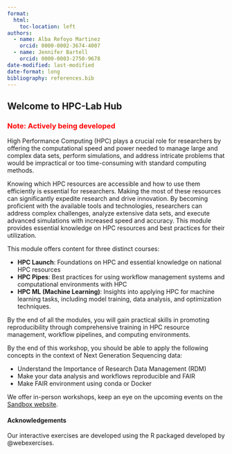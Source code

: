 ```yaml
---
format: 
  html:
    toc-location: left
authors:
  - name: Alba Refoyo Martinez 
    orcid: 0000-0002-3674-4007
  - name: Jennifer Bartell 
    orcid: 0000-0003-2750-9678
date-modified: last-modified
date-format: long
bibliography: references.bib
---
```


::: {.hero-banner}
# Welcome to HPC-Lab Hub 
:::

### <span style="color: red;">Note: Actively being developed</span>

High Performance Computing (HPC) plays a crucial role for researchers by offering the computational speed and power needed to manage large and complex data sets, perform simulations, and address intricate problems that would be impractical or too time-consuming with standard computing methods.

Knowing which HPC resources are accessible and how to use them efficiently is essential for researchers. Making the most of these resources can significantly expedite research and drive innovation. By becoming proficient with the available tools and technologies, researchers can address complex challenges, analyze extensive data sets, and execute advanced simulations with increased speed and accuracy. This module provides essential knowledge on HPC resources and best practices for their utilization.

This module offers content for three distinct courses:

- **HPC Launch**: Foundations on HPC and essential knowledge on national HPC resources
- **HPC Pipes**: Best practices for using workflow management systems and computational environments with HPC
- **HPC ML (Machine Learning)**: Insights into applying HPC for machine learning tasks, including model training, data analysis, and optimization techniques.

By the end of all the modules, you will gain practical skills in promoting reproducibility through comprehensive training in HPC resource management, workflow pipelines, and computing environments.

::: {.callout-tip title="General Course Goals"}
By the end of this workshop, you should be able to apply the following concepts in the context of Next Generation Sequencing data:

- Understand the Importance of Research Data Management (RDM)
- Make your data analysis and workflows reproducible and FAIR
- Make FAIR environment using conda or Docker
:::

:::{.callout-warning title="HPC best practices"}
We offer in-person workshops, keep an eye on the upcoming events on the [Sandbox website](https://hds-sandbox.github.io/news.html).
:::


#### Acknowledgements

Our interactive exercises are developed using the R packaged developed by @webexercises. 

